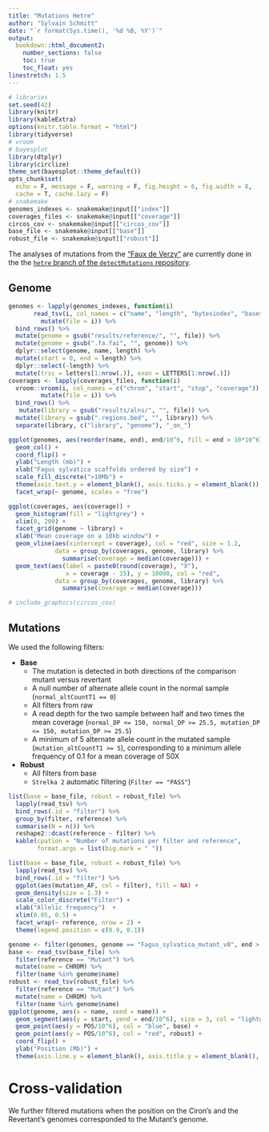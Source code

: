 ```yaml
---
title: "Mutations Hetre"
author: "Sylvain Schmitt"
date: "`r format(Sys.time(), '%d %B, %Y')`"
output: 
  bookdown::html_document2:
    number_sections: false  
    toc: true
    toc_float: yes
linestretch: 1.5
---
```


```r
# libraries
set.seed(42)
library(knitr)
library(kableExtra)
options(knitr.table.format = "html") 
library(tidyverse)
# vroom
# bayesplot
library(dtplyr)
library(circlize)
theme_set(bayesplot::theme_default())
opts_chunk$set(
  echo = F, message = F, warning = F, fig.height = 6, fig.width = 8,
  cache = T, cache.lazy = F)
# snakemake
genomes_indexes <- snakemake@input[["index"]]
coverages_files <- snakemake@input[["coverage"]]
circos_cov <- snakemake@input[["circos_cov"]]
base_file <- snakemake@input[["base"]]
robust_file <- snakemake@input[["robust"]]
```

The analyses of mutations from the ["Faux de Verzy"](https://en.wikipedia.org/wiki/Faux_de_Verzy) are
currently done in the the [`hetre` branch of the `detectMutations` repository](https://github.com/sylvainschmitt/detectMutations/tree/hetre).

## Genome

```r
genomes <- lapply(genomes_indexes, function(i)
       read_tsv(i, col_names = c("name", "length", "bytesindex", "basesperline", "bytesperline")) %>% 
         mutate(file = i)) %>% 
  bind_rows() %>% 
  mutate(genome = gsub("results/reference/", "", file)) %>% 
  mutate(genome = gsub(".fa.fai", "", genome)) %>% 
  dplyr::select(genome, name, length) %>% 
  mutate(start = 0, end = length) %>% 
  dplyr::select(-length) %>%  
  mutate(trsc = letters[1:nrow(.)], exon = LETTERS[1:nrow(.)])
coverages <- lapply(coverages_files, function(i)
  vroom::vroom(i, col_names = c("chrom", "start", "stop", "coverage")) %>% 
         mutate(file = i)) %>% 
  bind_rows() %>% 
   mutate(library = gsub("results/alns/", "", file)) %>% 
  mutate(library = gsub(".regions.bed", "", library)) %>% 
  separate(library, c("library", "genome"), "_on_")
```

```r
ggplot(genomes, aes(reorder(name, end), end/10^6, fill = end > 10*10^6)) +
  geom_col() +
  coord_flip() +
  ylab("Length (mb)") + 
  xlab("Fagus sylvatica scaffolds ordered by size") +
  scale_fill_discrete(">10Mb") +
  theme(axis.text.y = element_blank(), axis.ticks.y = element_blank()) +
  facet_wrap(~ genome, scales = "free")
```

```r
ggplot(coverages, aes(coverage)) +
  geom_histogram(fill = "lightgrey") +
  xlim(0, 200) +
  facet_grid(genome ~ library) +
  xlab("Mean coverage on a 10kb window") +
  geom_vline(aes(xintercept = coverage), col = "red", size = 1.2,
             data = group_by(coverages, genome, library) %>% 
               summarise(coverage = median(coverage))) +
  geom_text(aes(label = paste0(round(coverage), "X"),
                x = coverage - 15), y = 10000, col = "red",
             data = group_by(coverages, genome, library) %>% 
               summarise(coverage = median(coverage))) 
```

```r
# include_graphics(circos_cov)
```

## Mutations

We used the following filters:

* **Base**
   * The mutation is detected in both directions of the comparison mutant versus revertant
   * A null number of alternate allele count in the normal sample (`normal_altCountT1 == 0`)
   * All filters from raw
   * A read depth for the two sample between half and two times the mean coverage (`normal_DP <= 150, normal_DP >= 25.5, mutation_DP <= 150, mutation_DP >= 25.5`)
   * A minimum of 5 alternate allele count in the mutated sample (`mutation_altCountT1 >= 5`), corresponding to a minimum allele frequency of 0.1 for a mean coverage of 50X
* **Robust**
   * All filters from base
   * `Strelka 2` automatic filtering (`Filter == "PASS"`)

```r
list(base = base_file, robust = robust_file) %>% 
  lapply(read_tsv) %>% 
  bind_rows(.id = "filter") %>% 
  group_by(filter, reference) %>% 
  summarise(N = n()) %>% 
  reshape2::dcast(reference ~ filter) %>% 
  kable(cpation = "Number of mutations per filter and reference", 
        format.args = list(big.mark = " "))
```

```r
list(base = base_file, robust = robust_file) %>% 
  lapply(read_tsv) %>% 
  bind_rows(.id = "filter") %>% 
  ggplot(aes(mutation_AF, col = filter), fill = NA) +
  geom_density(size = 1.3) +
  scale_color_discrete("Filter") +
  xlab("Allelic frequency")  +
  xlim(0.05, 0.5) +
  facet_wrap(~ reference, nrow = 2) +
  theme(legend.position = c(0.9, 0.1))
```

```r
genome <- filter(genomes, genome == "Fagus_sylvatica_mutant_v0", end > 5*10^6)
base <- read_tsv(base_file) %>% 
  filter(reference == "Mutant") %>% 
  mutate(name = CHROM) %>% 
  filter(name %in% genome$name)
robust <- read_tsv(robust_file) %>% 
  filter(reference == "Mutant") %>% 
  mutate(name = CHROM) %>% 
  filter(name %in% genome$name)
ggplot(genome, aes(x = name, xend = name)) +
  geom_segment(aes(y = start, yend = end/10^6), size = 3, col = "lightgrey") +
  geom_point(aes(y = POS/10^6), col = "blue", base) +
  geom_point(aes(y = POS/10^6), col = "red", robust) +
  coord_flip() +
  ylab("Position (Mb)") +
  theme(axis.line.y = element_blank(), axis.title.y = element_blank(), axis.ticks.y = element_blank())
```

# Cross-validation

We further filtered mutations when the position on the Ciron's and the Revertant's genomes corresponded to the Mutant's genome.



